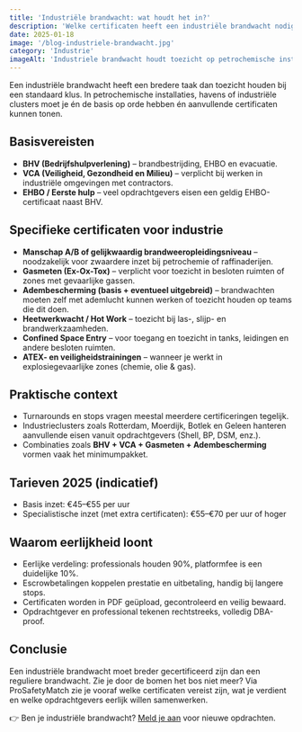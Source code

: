 ```yaml
---
title: 'Industriële brandwacht: wat houdt het in?'
description: 'Welke certificaten heeft een industriële brandwacht nodig? Basisvereisten, petrochemische specialisaties en eerlijke tarieven via ProSafetyMatch.'
date: 2025-01-18
image: '/blog-industriele-brandwacht.jpg'
category: 'Industrie'
imageAlt: 'Industriele brandwacht houdt toezicht op petrochemische installatie bij zonsondergang'
---
```


Een industriële brandwacht heeft een bredere taak dan toezicht houden bij een standaard klus. In petrochemische installaties, havens of industriële clusters moet je én de basis op orde hebben én aanvullende certificaten kunnen tonen.

## Basisvereisten

- **BHV (Bedrijfshulpverlening)** – brandbestrijding, EHBO en evacuatie.
- **VCA (Veiligheid, Gezondheid en Milieu)** – verplicht bij werken in industriële omgevingen met contractors.
- **EHBO / Eerste hulp** – veel opdrachtgevers eisen een geldig EHBO-certificaat naast BHV.

## Specifieke certificaten voor industrie

- **Manschap A/B of gelijkwaardig brandweeropleidingsniveau** – noodzakelijk voor zwaardere inzet bij petrochemie of raffinaderijen.
- **Gasmeten (Ex-Ox-Tox)** – verplicht voor toezicht in besloten ruimten of zones met gevaarlijke gassen.
- **Adembescherming (basis + eventueel uitgebreid)** – brandwachten moeten zelf met ademlucht kunnen werken of toezicht houden op teams die dit doen.
- **Heetwerkwacht / Hot Work** – toezicht bij las-, slijp- en brandwerkzaamheden.
- **Confined Space Entry** – voor toegang en toezicht in tanks, leidingen en andere besloten ruimten.
- **ATEX- en veiligheidstrainingen** – wanneer je werkt in explosiegevaarlijke zones (chemie, olie & gas).

## Praktische context

- Turnarounds en stops vragen meestal meerdere certificeringen tegelijk.
- Industrieclusters zoals Rotterdam, Moerdijk, Botlek en Geleen hanteren aanvullende eisen vanuit opdrachtgevers (Shell, BP, DSM, enz.).
- Combinaties zoals **BHV + VCA + Gasmeten + Adembescherming** vormen vaak het minimumpakket.

## Tarieven 2025 (indicatief)

- Basis inzet: €45–€55 per uur
- Specialistische inzet (met extra certificaten): €55–€70 per uur of hoger

## Waarom eerlijkheid loont

- Eerlijke verdeling: professionals houden 90%, platformfee is een duidelijke 10%.
- Escrowbetalingen koppelen prestatie en uitbetaling, handig bij langere stops.
- Certificaten worden in PDF geüpload, gecontroleerd en veilig bewaard.
- Opdrachtgever en professional tekenen rechtstreeks, volledig DBA-proof.

## Conclusie

Een industriële brandwacht moet breder gecertificeerd zijn dan een reguliere brandwacht. Zie je door de bomen het bos niet meer? Via ProSafetyMatch zie je vooraf welke certificaten vereist zijn, wat je verdient en welke opdrachtgevers eerlijk willen samenwerken.

👉 Ben je industriële brandwacht? [Meld je aan](https://forms.gle/nKrkzY5c145LM5y87) voor nieuwe opdrachten.
